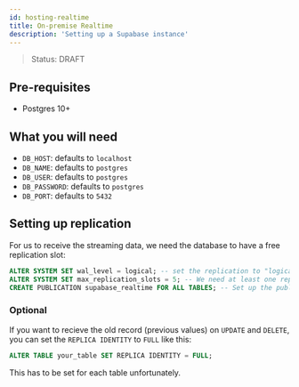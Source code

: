 ```yaml
---
id: hosting-realtime
title: On-premise Realtime
description: 'Setting up a Supabase instance'
---
```


> Status: DRAFT

## Pre-requisites

- Postgres 10+

## What you will need

- `DB_HOST`: defaults to `localhost`
- `DB_NAME`: defaults to `postgres`
- `DB_USER`: defaults to `postgres`
- `DB_PASSWORD`: defaults to `postgres`
- `DB_PORT`: defaults to `5432`


## Setting up replication

For us to receive the streaming data, we need the database to have a free replication slot:

```sql
ALTER SYSTEM SET wal_level = logical; -- set the replication to "logical" 
ALTER SYSTEM SET max_replication_slots = 5; -- We need at least one replication slot to subscribe to
CREATE PUBLICATION supabase_realtime FOR ALL TABLES; -- Set up the publication for us to listen to
```

### Optional

If you want to recieve the old record (previous values) on `UPDATE` and `DELETE`, you can set the `REPLICA IDENTITY` to `FULL` like this: 

```sql
ALTER TABLE your_table SET REPLICA IDENTITY = FULL;
```

This has to be set for each table unfortunately.